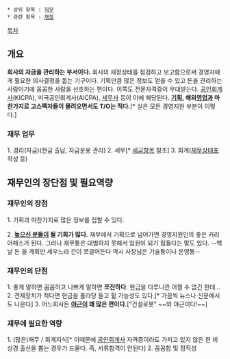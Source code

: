  * 상위 항목 : [[직무]]
 * 관련 항목 : [[재정]]

[[목차]]
== 개요 ==
'''회사의 자금을 관리하는 부서이다.''' 회사의 재정상태를 점검하고 보고함으로써 경영자에게 필요한 의사결정을 돕는 기구이다. 기획만큼 많은 정보도 얻을 수 있고 돈을 관리하는 사람이기에 꼼꼼한 사람을 선호하는 편이다. 이쪽도 전문자격증이 우대받는다. [[공인회계사]](KICPA), 미국공인회계사(AICPA), [[세무사]] 등이 이에 해당된다. '''[[기획]], 해외[[영업]]과 마찬가지로 고스펙자들이 몰려오면서도 T/O는 적다.'''[* 실은 모든 경영지원 부분이 이렇다.]

=== 재무 업무 ===
1. 경리(자금)(현금 출납, 자금운용 관리)
2. 세무[* [[세금]]항목 참조]
3. 회계([[재무상태표]] 작성 등)

== 재무인의 장단점 및 필요역량 ==
=== 재무인의 장점 ===
1. 기획과 마찬가지로 많은 정보를 접할 수 있다.

2. '''[[높으신 분들]]이 될 기회가 많다.''' 재무에서 기획으로 넘어가면 경영지원인의 좋은 커리어패스가 된다. 그러나 재무통은 대범하지 못해서 임원이 되기 힘들다는 말도 있다. --백날 돈 쓸 계획만 세우느라 간이 쪼글어든다 역시 사장님은 기술통이나 운영통--

=== 재무인의 단점 ===
1. 좋게 말하면 꼼꼼하고 나쁘게 말하면 '''쪼잔하다'''. 현금을 다루니깐 어쩔 수 없긴 한데...
2. 견제장치가 적다면 현금을 홀라당 들고 튈 가능성도 있다.[* 가끔씩 뉴스나 신문에서도 나온다]
3. 어느회사든 '''[[야근]]이 꽤 많은 편이다.'''["건설로봇"  ~~와 야근이다!~~]

=== 재무에 필요한 역량 ===
1. (많은)재무 / 회계지식[* 이때문에 [[공인회계사]] 자격증이라도 가지고 있지 않은 한 비상경 출신을 뽑는 경우가 드물다. 즉, 서류합격이 안된다]
2. 꼼꼼함 및 정직성
